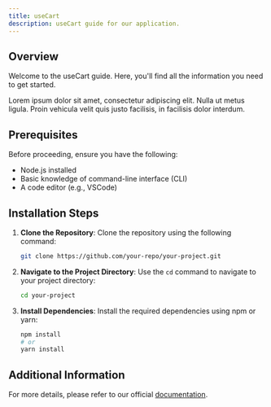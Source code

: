 ```yaml
---
title: useCart
description: useCart guide for our application.
---
```


## Overview

Welcome to the useCart guide. Here, you'll find all the information you need to get started.

Lorem ipsum dolor sit amet, consectetur adipiscing elit. Nulla ut metus ligula. Proin vehicula velit quis justo facilisis, in facilisis dolor interdum.

## Prerequisites

Before proceeding, ensure you have the following:

- Node.js installed
- Basic knowledge of command-line interface (CLI)
- A code editor (e.g., VSCode)

## Installation Steps

1. **Clone the Repository**:
   Clone the repository using the following command:

   ```bash
   git clone https://github.com/your-repo/your-project.git
   ```

2. **Navigate to the Project Directory**:
   Use the `cd` command to navigate to your project directory:

   ```bash
   cd your-project
   ```

3. **Install Dependencies**:
   Install the required dependencies using npm or yarn:

   ```bash
   npm install
   # or
   yarn install
   ```

## Additional Information

For more details, please refer to our official [documentation](#).
